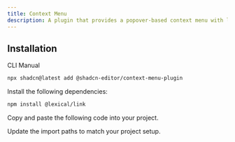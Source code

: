 ```yaml
---
title: Context Menu
description: A plugin that provides a popover-based context menu with link support.
---
```


<ComponentPreview
  name="context-menu-plugin-demo"
  className="[&_.preview>[data-orientation=vertical]]:sm:max-w-[70%]"
  description="A plugin that provides a popover-based context menu with link support."
/>

## Installation

<Tabs defaultValue="cli">

<TabsList>
  <TabsTrigger value="cli">CLI</TabsTrigger>
  <TabsTrigger value="manual">Manual</TabsTrigger>
</TabsList>

<TabsContent value="cli">

```bash
npx shadcn@latest add @shadcn-editor/context-menu-plugin
```

</TabsContent>

<TabsContent value="manual">

<Steps>

<Step>Install the following dependencies:</Step>

```bash
npm install @lexical/link
```

<Step>Copy and paste the following code into your project.</Step>

<ComponentSource name="context-menu-plugin" />

<Step>Update the import paths to match your project setup.</Step>

</Steps>

</TabsContent>

</Tabs>
